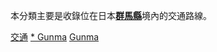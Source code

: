 {{Catnav|頁面分類|各種主題的頁面分類|按國家分類|各國交通|日本交通}}
{{Catnav|頁面分類|人类社会|交通|各國交通|日本交通}}

本分類主要是收錄位在日本'''[[群馬縣|群馬縣]]'''境內的交通路線。
{{日本行政區劃分類導航|交通}}
{{Commons category|Transport in Gunma prefecture}}

[[Category:群馬縣|交通]]
[[Category:關東地方交通|* Gunma]]
[[Category:日本各都道府縣交通|Gunma]]
